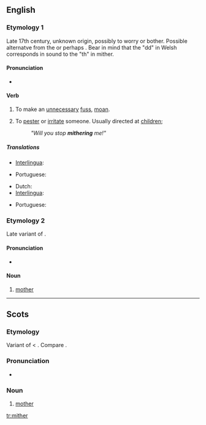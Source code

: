 ==English==

===Etymology 1===
Late 17th century, unknown origin, possibly {{Cy.}} {{term|moedrodd|lang=cy}} to worry or bother. Possible alternatve from the {{Cy.}} {{term|meidda||to beg for whey|lang=cy}} or perhaps {{term|meiddio||to dare or venture|lang=cy}}. Bear in mind that the "dd" in Welsh corresponds in sound to the "th" in mither.

====Pronunciation====
*{{IPA|/ˈmaɪθər/}}

====Verb====
{{en-verb|mithers|mithering|mithered|mithered}}

# {{context|intransitive|Northern England}} To make an [[unnecessary]] [[fuss]], [[moan]].
# {{transitive}} To [[pester]] or [[irritate]] someone. Usually directed at [[children]];
#: ''"Will you stop '''mithering''' me!"''

=====Translations=====
{{trans-top|intransitive: to mither}}
*[[Interlingua]]: {{t|ia|preoccupar se de bagatelas}}
{{trans-mid}}
*Portuguese: {{t|pt|fazer tempestade em um copo d'água}}
{{trans-bottom}}

{{trans-top|transitive to mither}}
*Dutch: {{t|nl|lastigvallen}}
*[[Interlingua]]: {{t|ia|importunar}}
{{trans-mid}}
*Portuguese: {{t|pt|importunar}}
{{trans-bottom}}

===Etymology 2===
Late variant of {{OE.}} {{term|modor|mōdor|lang=ang}}.

====Pronunciation====
*{{IPA|/ˈmɪθər/}}

====Noun====
{{en-noun}}

# {{context|Scottish|Nothern England}} [[mother]]

----

==Scots==

===Etymology===
Variant of {{term|mother}} < {{OE.|sco}} {{term|modor|mōdor|lang=ang}}. Compare {{term|moder}}.

===Pronunciation===
*{{IPA|/ˈmɪðər/}}

===Noun===
{{sco-noun}}

# [[mother]]

[[tr:mither]]